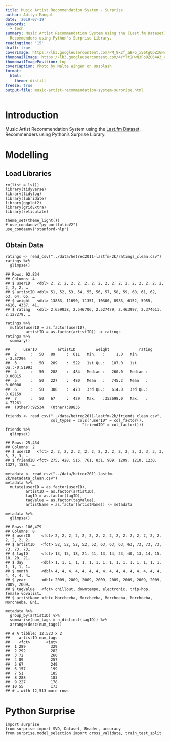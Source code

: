 ```yaml
---
title: Music Artist Recommendation System - Surprise
author: Aditya Mangal
date: '2019-07-19'
keywords:
  - tech
summary: Music Artist Recommendation System using the [Last.fm Dataset](https://grouplens.org/datasets/hetrec-2011/).
  Recommenders using Python's Surprise Library.
readingtime: '15'
draft: true
coverImage: https://lh3.googleusercontent.com/PM_9k2f_aBF6_x5etgQpZzGNcQ6s8YgPVuFiVXqwcKZU3pmy9xsxvZcpb-NFZA7g9xFr38jJSwtiB_AMApLB7YHvK-imvjD31zSAGmRHB5Wk7h593uyZ48OD6suGUhG5B8Mi_hwqw-DLauTIaLSctW5JK9X4-rw2m0WOVf8kQRxG7GggWvyuD8gg0Dyy-AtER3AdMn2jG7upYXYs63MT940AHq826hq36vz2_c99_gUrFGDnnjsN4YnlpDFTYwzyjvglGJjtWzrGYnEZbLNvG9ifYxtzELvXhTtTYKwVAufOi-88g1OtLrddcBgN_izobnCesRnANY4abdcSNs5rkb9_BpYMJGA6_yPAkd1Bte7yDFeMzQ0myZW5MhW9tx5ZXyX5c59nqRpVwRbrrfkQxg2HxhZPjRNeirCe7oWsvcqJnp3rXIIkv74EaD2Hm37A55A1Orj8TXWyfPAA3Ixo-HOiU-uLt2EWQKCWRX6kia8457VlE_OHmnfIBdD7smvL5OVvZv0BNoTmnamiLJL7WvyZftfanwUQmfjiaXyvgBnk3RbROuBsFh6Ep4sVIza18RV_Ftc2EGIlxYH2wxUndUTvGMrnjC-hfIK_sEgCbvQup6-SSYe0iC7w5BvT5IXvmg2eFd99fiRxlVTqr1qfSWpp6AxmcbIEjQHRVaBvqeVn05XcCFO22ZYoFienq6JhyXu5X6TmoI1HA_PXPsDY4iCXfg=w2602-h1734-no
thumbnailImage: https://lh3.googleusercontent.com/4YYTtIHwN3Fo0ZO64A3_vTJd9sPnN-Gt4aC6Ae6D-4Ll3pUIkPy6L_0kzA_b1snFGWvOqlijjnB7q9VhkGsytIHtZquOl9iGZcNizV46_o4p7xUl_wvFT8wW4LAAf6TzkHD_lklURhCujLczN6VZgwtfLmPJgV4AARu-jv3uDAm2lOL1wJLx1fizS_D6Ta7L3dQTUBM5hS6zu5xNrXNTQC1oTNnFhoYSsKkoVmtiZQB-CblkHxWdWk1C7iT80u8GfWpGv91EszIErFxR7_reyzc5ATE3PYcXo_IND77hu8HfVShEDo6zLTknQwZ4sf8QvPcIRWAnd3skB0bXliz-ktFhrxzwJvmf92cmUgGCEVCh6bCF35ABoi5kZv3DXXwFDGVQp_LHzx1bbLRj1o22EeJKCry03tJx8gMB9mP2XBhpnMW9rA0UhneMXweqqUwh7R2JFJhI8C8MmgwMiatV_cxQeZhYvKOFqd9ALGuo9mhdCCdYhXfiYP-DthpwTS427F6LutIap8Ky_yUqy66Anm6x4xOG4pSrKSYMoIF-V9Hbg02clR7DrZrPatY0iNvsiFboP7pw-njBqv_lXMXS_9ca33IiuJ1ZcrHJeA8wLzjh_R9uuoWJjRp8XIoGNEapyLbLLITc9bYChyNiP9bPNldpD2tqMXNC6mY2i2_oe_NsRCoZvr1C_ZVgYCHTH6ufc-e2PcKVHsEYdF2uOKw4F95-VQ=w750-h500-no
thumbnailImagePosition: top
coverCaption: Photo by Malte Wingen on Unsplash
format:
  html:
    theme: distill
freeze: true
output-file: music-artist-recommendation-system-surprise.html
---
```





# Introduction
<p>Music Artist Recommendation System using the <a href="https://grouplens.org/datasets/hetrec-2011/">Last.fm Dataset</a>. Recommenders using Python’s Surprise Library.</p>
# Modelling
## Load Libraries
<pre class="r"><code>rm(list = ls())
library(tidyverse)
library(tidylog)
library(lubridate)
library(ggplot2)
library(gridExtra)
library(reticulate)

theme_set(theme_light())
# use_condaenv(&quot;py-portfolioV2&quot;)
use_condaenv(&quot;stanford-nlp&quot;)</code></pre>
## Obtain Data
<pre class="r"><code>ratings &lt;- read_csv(&quot;../data/hetrec2011-lastfm-2k/ratings_clean.csv&quot;)
ratings %&gt;% 
  glimpse()</code></pre>
<pre><code>## Rows: 92,834
## Columns: 4
## $ userID   &lt;dbl&gt; 2, 2, 2, 2, 2, 2, 2, 2, 2, 2, 2, 2, 2, 2, 2, 2, 2, 2, 2, 2, …
## $ artistID &lt;dbl&gt; 51, 52, 53, 54, 55, 56, 57, 58, 59, 60, 61, 62, 63, 64, 65, …
## $ weight   &lt;dbl&gt; 13883, 11690, 11351, 10300, 8983, 6152, 5955, 4616, 4337, 41…
## $ rating   &lt;dbl&gt; 2.659038, 2.546706, 2.527479, 2.463997, 2.374611, 2.127279, …</code></pre>
<pre class="r"><code>ratings %&gt;% 
  mutate(userID = as.factor(userID),
         artistID = as.factor(artistID)) -&gt; ratings
ratings %&gt;% 
  summary()</code></pre>
<pre><code>##      userID         artistID         weight             rating        
##  2      :   50   89     :  611   Min.   :     1.0   Min.   :-3.57296  
##  3      :   50   289    :  522   1st Qu.:   107.0   1st Qu.:-0.51993  
##  4      :   50   288    :  484   Median :   260.0   Median : 0.06015  
##  5      :   50   227    :  480   Mean   :   745.2   Mean   : 0.00000  
##  6      :   50   300    :  473   3rd Qu.:   614.0   3rd Qu.: 0.62159  
##  7      :   50   67     :  429   Max.   :352698.0   Max.   : 4.77261  
##  (Other):92534   (Other):89835</code></pre>
<pre class="r"><code>friends &lt;- read_csv(&quot;../data/hetrec2011-lastfm-2k/friends_clean.csv&quot;,
                    col_types = cols(&quot;userID&quot; = col_factor(),
                                  &quot;friendID&quot; = col_factor()))
friends %&gt;% 
  glimpse()</code></pre>
<pre><code>## Rows: 25,434
## Columns: 2
## $ userID   &lt;fct&gt; 2, 2, 2, 2, 2, 2, 2, 2, 2, 2, 2, 2, 2, 3, 3, 3, 3, 3, 3, 3, …
## $ friendID &lt;fct&gt; 275, 428, 515, 761, 831, 909, 1209, 1210, 1230, 1327, 1585, …</code></pre>
<pre class="r"><code>metadata &lt;- read_csv(&quot;../data/hetrec2011-lastfm-2k/metadata_clean.csv&quot;)
metadata %&gt;% 
  mutate(userID = as.factor(userID),
         artistID = as.factor(artistID),
         tagID = as.factor(tagID),
         tagValue = as.factor(tagValue),
         artistName = as.factor(artistName)) -&gt; metadata</code></pre>
<pre class="r"><code>metadata %&gt;% 
  glimpse()</code></pre>
<pre><code>## Rows: 186,479
## Columns: 8
## $ userID     &lt;fct&gt; 2, 2, 2, 2, 2, 2, 2, 2, 2, 2, 2, 2, 2, 2, 2, 2, 2, 2, 2, 2…
## $ artistID   &lt;fct&gt; 52, 52, 52, 52, 52, 63, 63, 63, 63, 73, 73, 73, 73, 73, 73…
## $ tagID      &lt;fct&gt; 13, 15, 18, 21, 41, 13, 14, 23, 40, 13, 14, 15, 18, 20, 21…
## $ day        &lt;dbl&gt; 1, 1, 1, 1, 1, 1, 1, 1, 1, 1, 1, 1, 1, 1, 1, 1, 1, 1, 1, 1…
## $ month      &lt;dbl&gt; 4, 4, 4, 4, 4, 4, 4, 4, 4, 4, 4, 4, 4, 4, 4, 4, 4, 4, 4, 4…
## $ year       &lt;dbl&gt; 2009, 2009, 2009, 2009, 2009, 2009, 2009, 2009, 2009, 2009…
## $ tagValue   &lt;fct&gt; chillout, downtempo, electronic, trip-hop, female vovalist…
## $ artistName &lt;fct&gt; Morcheeba, Morcheeba, Morcheeba, Morcheeba, Morcheeba, Eni…</code></pre>
<pre class="r"><code>metadata %&gt;% 
  group_by(artistID) %&gt;% 
  summarise(num_tags = n_distinct(tagID)) %&gt;% 
  arrange(desc(num_tags))</code></pre>
<pre><code>## # A tibble: 12,523 x 2
##    artistID num_tags
##    &lt;fct&gt;       &lt;int&gt;
##  1 289           329
##  2 292           282
##  3 72            260
##  4 89            257
##  5 67            249
##  6 157           199
##  7 51            185
##  8 288           183
##  9 227           178
## 10 55            173
## # … with 12,513 more rows</code></pre>
# Python Surprise
<pre class="python"><code>import surprise
from surprise import SVD, Dataset, Reader, accuracy
from surprise.model_selection import cross_validate, train_test_split</code></pre>
